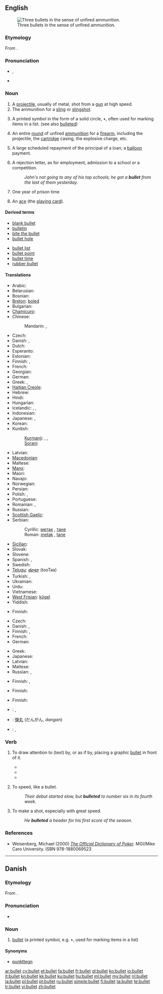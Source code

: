 {{wikipedia}}
==English==
[[Image:Tokarev%2Cparabellum%2C32.JPG|thumb|right|Three bullets in the sense of unfired ammunition.]]

===Etymology===
From {{etyl|frm}} {{term|boulette|lang=frm}}.

===Pronunciation===
* {{a|UK}} {{IPA|/bʊl.ɪt/}}, {{SAMPA|/bUl.It/}}
* {{audio|en-us-bullet.ogg|Audio (US)}}
*: {{rhymes|ʊlɪt}}

===Noun===
{{en-noun}}

# A [[projectile]], usually of metal, shot from a [[gun]] at high speed.
# The ammunition for a [[sling]] or [[slingshot]].
# {{typography}} A printed symbol in the form of a solid circle, •, often used for marking items in a list.  (see also [[bulleted]])
# {{informal}} An entire [[round]] of unfired [[ammunition]] for a [[firearm]], including the projectile, the [[cartridge]] casing, the explosive charge, etc.
# {{banking|finance}} A large scheduled repayment of the principal of a loan; a [[balloon]] payment.
# A rejection letter, as for employment, admission to a school or a competition.
#: ''John's not going to any of his top schools; he got a '''bullet''' from the last of them yesterday.''
# {{slang}} One year of prison time
# {{slang}} An [[ace]] (the [[playing card]]).

====Derived terms====
{{rel-top|terms derived from ''bullet (noun)''}}
* [[blank bullet]]
* [[bulletin]]
* [[bite the bullet]]
* [[bullet hole]]
{{rel-mid}}
* [[bullet list]]
* [[bullet point]]
* [[bullet time]]
* [[rubber bullet]]
{{rel-bottom}}

====Translations====
{{trans-top|projectile}}
* Arabic: {{t|ar|رصاصة|f|tr=raSaaSa}}
* Belarusian: {{t|be|куля|f|tr=kúlja|sc=Cyrl}}
* Bosnian: {{t-|bs|metak|m}}
* [[Breton]]: [[boled]] {{m}}
* Bulgarian: {{t|bg|куршум|m}}
* [[Chamicuro]]: {{tø|ccc|wala}}
* Chinese:
*: Mandarin: {{t-|cmn|子彈|sc=Hani}},  {{t-|cmn|子弹|tr=zǐdàn|sc=Hani}}
* Czech: {{t-|cs|kulka|f}}
* Danish: {{t-|da|kugle|c}}, {{t+|da|projektil|n}}
* Dutch: {{t+|nl|kogel|m}}
* Esperanto: {{t-|eo|kuglo|xs=Esperanto}}
* Estonian: {{t-|et|kuul}}
* Finnish: {{t+|fi|luoti}}, {{t+|fi|kuula}}
* French: {{t+|fr|balle|f}}
* Georgian: {{t-|ka|ტყვია|tr=tqvia|sc=Geor|xs=Georgian}}
* German: {{t+|de|Kugel|f}}
* Greek: {{t+|el|σφαίρα|f|tr=sfaíra}},  {{qualifier|informal}} {{t|el|βόλι|n|tr=vóli}}
* [[Haitian Creole]]: {{tø|ht|bal}}
* Hebrew: {{t|he|כדור|m|tr=cadur|sc=Hebr}}
* Hindi: {{t-|hi|गोली|f|tr=golī|xs=Hindi}}
* Hungarian: {{t+|hu|lövedék}}
* Icelandic: {{t+|is|byssukúla|f}}, {{t+|is|kúla|f}}, {{t-|is|skot|n}}
* Indonesian: {{t-|id|peluru|xs=Indonesian}}
* Japanese: {{t-|ja|弾丸|tr=だんがん, dangan}},  {{t+|ja|弾|tr=たま, tama}}
* Korean: {{t|ko|탄알|tr=tanal|sc=Hang}}
* Kurdish:
*: [[Kurmanji]]: {{t|ku|gulle}} {{f}}, {{t|ku|fîşek}} {{f}}, {{t|ku|telqe}} {{f}}
*: [[Sorani]]: {{ku-Arab|[[گوله‌]]}}
{{trans-mid}}
* Latvian: {{t-|lv|lode|f|xs=Latvian}}
* [[Macedonian]]: {{t-|mk|куршум|tr=kúršum}}
* Maltese: {{t-|mt|balla|xs=Maltese}}
* [[Manx]]: {{t-|gv|bullad|xs=Manx}}
* Maori: {{t-|mi|matā|xs=Maori}}
* Navajo: {{tø|nv|bikʼáʼ}}
* Norwegian: {{t+|no|kule}}
* Persian: {{t+|fa|گلوله|xs=Persian}}
* Polish: {{t+|pl|pocisk|m}}, {{t+|pl|kula|f}}
* Portuguese: {{t+|pt|bala|f}}
* Romanian: {{t-|ro|glonţ|n}}, {{t-|ro|glonte|n}}
* Russian: {{t+|ru|пуля|f|tr=púlja}}
* [[Scottish Gaelic]]: {{t-|gd|peilear|m|xs=Scottish Gaelic}}
* Serbian:
*: Cyrillic: [[метак]] {{m}}, [[тане]] {{n}}
*: Roman: [[metak]] {{m}}, [[tane]] {{n}}
* [[Sicilian]]: {{t|scn|badda|f|xs=Sicilian}}
* Slovak: {{t|sk|guľka|f}}
* Slovene: {{t+|sl|krogla|f}}
* Spanish: {{t+|es|bala|f}}, {{t+|es|proyectil|m}}
* Swedish: {{t+|sv|kula|c}}
* [[Telugu]]: [[తూటా]] (tooTaa)
* Turkish: {{t+|tr|mermi}},  {{t+|tr|kurşun}}
* Ukrainian: {{t|uk|куля|f|tr=kúlja|sc=Cyrl}}
* Urdu: {{t-|ur|گولی|f|tr=golī|xs=Urdu}}
* Vietnamese: {{t+|vi|đạn|xs=Vietnamese}}
* [[West Frisian]]: [[kûgel]]
* Yiddish: {{t|yi|קויל|f|tr=koyl|xs=Yiddish}}
{{trans-bottom}}

{{trans-top|ammunition for a sling}}
* Finnish: {{t-|fi|ammus}}
{{trans-mid}}
{{trans-bottom}}

{{trans-top|typography: printed symbol in the form of a solid circle}}
* Czech: {{t-|cs|odrážka|f}}
* Danish: {{t-|da|bullet|c}}, {{t-|da|punkttegn|n}}
* Finnish: {{t|fi|luettelopallo}}, {{t|fi|pallura}}
* French: {{t+|fr|puce|m}}
* German: {{t-|de|Aufzählungszeichen|n}}
{{trans-mid}}
* Greek: {{t|el|βούλα|f|tr=voúla}}
* Japanese: {{t|ja|ビュレット|tr=byuretto}}
* Latvian: {{t+|lv|punkts|m|xs=Latvian}}
* Maltese: {{t|mt|dott|xs=Maltese}}
* Russian: {{t|ru|маркер списка|m|tr=márker spíska}},  {{t|ru|буллит|m|tr=búllit}}
{{trans-bottom}}

{{trans-top|informal: round of unfired ammunition}}
* Finnish: {{t-|fi|kuti}}, {{t+|fi|pati}}
{{trans-mid}}
{{trans-bottom}}

{{trans-top|banking: large scheduled payment}}
* Finnish: {{t-|fi|kertamaksu}}
{{trans-mid}}
{{trans-bottom}}

{{trans-top|rejection letter}}
* Finnish: {{t+|fi|bumerangi}}
{{trans-mid}}
{{trans-bottom}}

{{checktrans-top}}
* {{ttbc|Greek}}: {{t|el|βλήμα|n|tr=vlíma}}, {{t|el|βολίδα|f|tr=volíδa}}
* {{ttbc|Japanese}}: [[弾丸]] (だんがん, ''dangan'')
* {{ttbc|Portuguese}}: {{t+|pt|bala|f}}, {{t|pt|balaço|m}}
{{trans-bottom}}

===Verb===
{{en-verb}}

# {{transitive|informal}} To draw attention to (text) by, or as if by, placing a graphic [[bullet]] in front of it.
#* {{quote-book|title=Merriam-Webster's collegiate encyclopedia‎|page=x|author=Merriam-Webster, Inc|year=2000|passage=For instance, in the article on Tim Berners-Lee, we have '''bulleted''' "World Wide Web"}}
#* {{quote-book|title=HazMat data: for first response, transportation, storage, and security‎|page=x|author=Richard P. Pohanish|year=2004|passage=The author has '''bulleted''' this section to make it easier to read and included important notes and warnings.}}
#* {{quote-book|title=The law of attraction in action|page=42|author=Deanna Davis|year=2008|passage=I had mind-mapped everything from my business to my baby girl's needs and had '''bulleted''' my talking points, brownie points, and breaking points for just about every life area}}
# {{intransitive|informal}} To speed, like a bullet.
#: ''Their debut started slow, but '''bulleted''' to number six in its fourth week.''
# {{transitive|informal}} To make a shot, especially with great speed.
#: ''He '''bulleted''' a header for his first score of the season.''

===References===
* Weisenberg, Michael (2000) ''[http://www.poker1.com/mcu/pokerdictionary/mculib_dictionary_info.asp The Official Dictionary of Poker].''  MGI/Mike Caro University.  ISBN 978-1880069523

----

==Danish==

===Etymology===
From {{etyl|en|da}} {{term|bullet|lang=en}}.

===Pronunciation===
* {{IPA|/bulət/|[ˈb̥uləd̥]|lang=da}}

===Noun===
{{infl|da|noun|plural indefinite|bullets|no definite forms}}

# {{typography|lang=da}} [[bullet#English|bullet]] (a printed symbol, e.g. •, used for marking items in a list) {{defdate|from 1994}}

====Synonyms====
* [[punkttegn]]

[[ar:bullet]]
[[cy:bullet]]
[[et:bullet]]
[[fa:bullet]]
[[fr:bullet]]
[[gl:bullet]]
[[ko:bullet]]
[[io:bullet]]
[[it:bullet]]
[[kn:bullet]]
[[kk:bullet]]
[[ku:bullet]]
[[hu:bullet]]
[[ml:bullet]]
[[my:bullet]]
[[nl:bullet]]
[[ja:bullet]]
[[pl:bullet]]
[[pt:bullet]]
[[ru:bullet]]
[[simple:bullet]]
[[fi:bullet]]
[[ta:bullet]]
[[te:bullet]]
[[tr:bullet]]
[[vi:bullet]]
[[zh:bullet]]